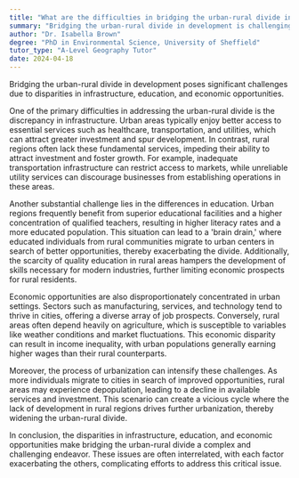 ```yaml
---
title: "What are the difficulties in bridging the urban-rural divide in development?"
summary: "Bridging the urban-rural divide in development is challenging due to disparities in infrastructure, education, and economic opportunities."
author: "Dr. Isabella Brown"
degree: "PhD in Environmental Science, University of Sheffield"
tutor_type: "A-Level Geography Tutor"
date: 2024-04-18
---
```


Bridging the urban-rural divide in development poses significant challenges due to disparities in infrastructure, education, and economic opportunities.

One of the primary difficulties in addressing the urban-rural divide is the discrepancy in infrastructure. Urban areas typically enjoy better access to essential services such as healthcare, transportation, and utilities, which can attract greater investment and spur development. In contrast, rural regions often lack these fundamental services, impeding their ability to attract investment and foster growth. For example, inadequate transportation infrastructure can restrict access to markets, while unreliable utility services can discourage businesses from establishing operations in these areas.

Another substantial challenge lies in the differences in education. Urban regions frequently benefit from superior educational facilities and a higher concentration of qualified teachers, resulting in higher literacy rates and a more educated population. This situation can lead to a 'brain drain,' where educated individuals from rural communities migrate to urban centers in search of better opportunities, thereby exacerbating the divide. Additionally, the scarcity of quality education in rural areas hampers the development of skills necessary for modern industries, further limiting economic prospects for rural residents.

Economic opportunities are also disproportionately concentrated in urban settings. Sectors such as manufacturing, services, and technology tend to thrive in cities, offering a diverse array of job prospects. Conversely, rural areas often depend heavily on agriculture, which is susceptible to variables like weather conditions and market fluctuations. This economic disparity can result in income inequality, with urban populations generally earning higher wages than their rural counterparts.

Moreover, the process of urbanization can intensify these challenges. As more individuals migrate to cities in search of improved opportunities, rural areas may experience depopulation, leading to a decline in available services and investment. This scenario can create a vicious cycle where the lack of development in rural regions drives further urbanization, thereby widening the urban-rural divide.

In conclusion, the disparities in infrastructure, education, and economic opportunities make bridging the urban-rural divide a complex and challenging endeavor. These issues are often interrelated, with each factor exacerbating the others, complicating efforts to address this critical issue.
    